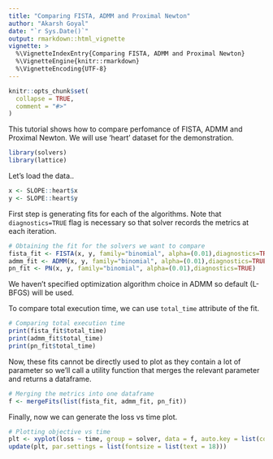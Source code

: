 ```yaml
---
title: "Comparing FISTA, ADMM and Proximal Newton"
author: "Akarsh Goyal"
date: "`r Sys.Date()`"
output: rmarkdown::html_vignette
vignette: >
  %\VignetteIndexEntry{Comparing FISTA, ADMM and Proximal Newton}
  %\VignetteEngine{knitr::rmarkdown}
  %\VignetteEncoding{UTF-8}
---
```


```r
knitr::opts_chunk$set(
  collapse = TRUE,
  comment = "#>"
)
```

This tutorial shows how to compare perfomance of FISTA, ADMM 
and Proximal Newton. We will use 'heart' dataset for the demonstration.


```r
library(solvers)
library(lattice)
```
Let's load the data..

```r
x <- SLOPE::heart$x
y <- SLOPE::heart$y
```

First step is generating fits for each of the algorithms. Note that 
`diagnostics=TRUE` flag is necessary so that solver records 
the metrics at each iteration.

```r
# Obtaining the fit for the solvers we want to compare
fista_fit <- FISTA(x, y, family="binomial", alpha=(0.01),diagnostics=TRUE)
admm_fit <- ADMM(x, y, family="binomial", alpha=(0.01),diagnostics=TRUE)
pn_fit <- PN(x, y, family="binomial", alpha=(0.01),diagnostics=TRUE)
```
We haven't specified optimization algorithm choice in ADMM 
so default (L-BFGS) will be used.   

To compare total execution time, we can use `total_time` attribute of the fit.

```r
# Comparing total execution time
print(fista_fit$total_time)
print(admm_fit$total_time)
print(pn_fit$total_time)
```

Now, these fits cannot be directly used to plot as 
they contain a lot of parameter so we'll call a utility 
function that merges the relevant parameter and returns 
a dataframe.

```r
# Merging the metrics into one dataframe
f <- mergeFits(list(fista_fit, admm_fit, pn_fit))
```
Finally, now we can generate the loss vs time plot.

```r
# Plotting objective vs time
plt <- xyplot(loss ~ time, group = solver, data = f, auto.key = list(corner = c(0.9, 0.9)), type = "l")
update(plt, par.settings = list(fontsize = list(text = 18)))
```
